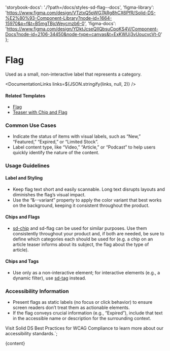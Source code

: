 

  'storybook-docs': './?path=/docs/styles-sd-flag--docs',
  'figma-library':
    'https://www.figma.com/design/VTztxQ5pWG7ARg8hCX6PfR/Solid-DS-%E2%80%93-Component-Library?node-id=1664-15970&p=f&t=B5mgTBjcWeycmzb6-0',
  'figma-docs':
    'https://www.figma.com/design/YDktJcseQIIQbsuCpoKS4V/Component-Docs?node-id=2106-34450&node-type=canvas&t=ExKWUj3vUoucvcVt-0'
};

# Flag

Used as a small, non-interactive label that represents a category.

<DefaultStory />

<DocumentationLinks links=${JSON.stringify(links, null, 2)} />

#### Related Templates

- [Flag](./?path=/docs/templates-flag--docs)
- [Teaser with Chip and Flag](./?path=/docs/templates-teaser--docs#teaser-with-chip-and-flag)

### Common Use Cases

- Indicate the status of items with visual labels, such as “New,” “Featured,” “Expired,” or “Limited Stock”.
- Label content type, like “Video,” “Article,” or “Podcast” to help users quickly identify the nature of the content.

### Usage Guidelines

#### Label and Styling

- Keep flag text short and easily scannable. Long text disrupts layouts and diminishes the flag’s visual impact.
- Use the “&--variant” property to apply the color variant that best works on the background, keeping it consistent throughout the product.

#### Chips and Flags

- [sd-chip](./?path=/docs/styles-sd-chip--docs) and sd-flag can be used for similar purposes. Use them consistently throughout your product and, if both are needed, be sure to define which categories each should be used for (e.g. a chip on an article teaser informs about its subject, the flag about the type of article).

#### Chips and Tags

- Use only as a non-interactive element; for interactive elements (e.g., a dynamic filter), use [sd-tag](./?path=/docs/styles-sd-tag--docs) instead.

### Accessibility Information

- Present flags as static labels (no focus or click behavior) to ensure screen readers don’t treat them as actionable elements.
- If the flag conveys crucial information (e.g., “Expired”), include that text in the accessible name or description for the surrounding context.

Visit <sd-link href="https://www.figma.com/design/VTztxQ5pWG7ARg8hCX6PfR/Solid-DS-%E2%80%93-Component-Library?node-id=38262-58412&t=1qhfYXrbNhSCYCzZ-4" target="_blank">Solid DS Best Practices for WCAG Compliance</sd-link> to learn more about our accessibility standards.`;

<Meta title="Styles/sd-flag/Overview" />

<OverviewFormatter story={SdFlagStories.Default}>{content}</OverviewFormatter>
